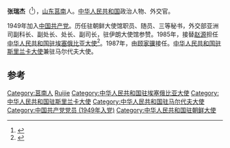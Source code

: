 '''张瑞杰'''（{{bd|1929年|}}<ref>{{Cite web|url=http://blog.sina.com.cn/s/blog_4b0653810100cmoe.html|title=山东临沂籍政要简历|accessdate=2018-09|author=|date=|publisher=|archive-date=2019-08-21|archive-url=https://web.archive.org/web/20190821141358/http://blog.sina.com.cn/s/blog_4b0653810100cmoe.html}}</ref>），[[山东|山东]][[莒南|莒南]]人。[[中华人民共和国|中华人民共和国]]政治人物、外交官。

1949年加入[[中国共产党|中国共产党]]。历任驻朝鲜大使馆职员、随员、三等秘书，外交部亚洲司副科长、副处长、处长、副司长，驻伊朗大使馆参赞。1985年，接替[[赵源|赵源]]担任[[中国驻埃塞俄比亚大使列表|中华人民共和国驻埃塞俄比亚大使]]<ref>{{cite web|author=中华人民共和国外交部|title=中国驻埃塞俄比亚联邦民主共和国历任大使|url=http://www.mfa.gov.cn/chn/pds/ziliao/wjrw/2167/2170/t9175.htm|publisher=中华人民共和国外交部|accessdate=2012-03-03}}</ref>。1987年，由[[顾家骥|顾家骥]]接任。[[中国驻斯里兰卡大使列表|中华人民共和国驻斯里兰卡大使]]兼驻马尔代夫大使。

== 参考 ==
{{reflist}}

{{start box}}
{{s-dip}}
{{succession box|[[赵源|赵源]]|[[顾家骥|顾家骥]]|[[中国驻埃塞俄比亚大使列表|中华人民共和国驻埃塞俄比亚大使]]|1985年7月-1987年6月}}
{{succession box|[[周善延|周善延]]|[[张联|张联]]|[[中国驻斯里兰卡大使列表|中华人民共和国驻斯里兰卡大使]]<br /><small>兼驻[[中國駐馬爾代夫大使列表|马尔代夫]]</small>|1987年9月-1991年8月}}
{{end box}}

{{DEFAULTSORT: Zhang Ruijie}}
[[Category:莒南人|Category:莒南人]]
[[Category:张姓|Ruijie]]
[[Category:中华人民共和国驻埃塞俄比亚大使|Category:中华人民共和国驻埃塞俄比亚大使]]
[[Category:中华人民共和国驻斯里兰卡大使|Category:中华人民共和国驻斯里兰卡大使]]
[[Category:中华人民共和国驻马尔代夫大使|Category:中华人民共和国驻马尔代夫大使]]
[[Category:中国共产党党员_(1949年入党)|Category:中国共产党党员 (1949年入党)]]
[[Category:中华人民共和国驻朝鲜大使|Category:中华人民共和国驻朝鲜大使]]